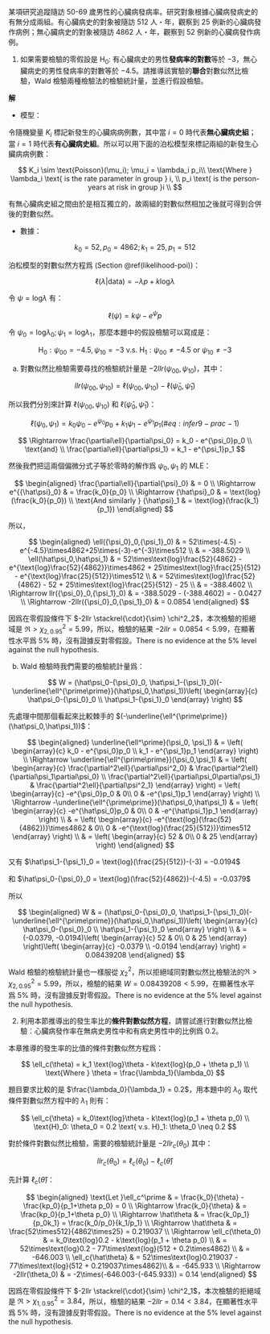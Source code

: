 

某項研究追蹤隨訪 50-69 歲男性的心臟病發病率。研究對象根據心臟病發病史的有無分成兩組。有心臟病史的對象被隨訪 512 人・年，觀察到 25 例新的心臟病發作病例；無心臟病史的對象被隨訪 4862 人・年，觀察到 52 例新的心臟病發作病例。

1. 如果需要檢驗的零假設是 $\text{H}_0:$ 有心臟病史的男性**發病率的對數**等於 $-3$，無心臟病史的男性發病率的對數等於 $-4.5$。請推導該實驗的**聯合**對數似然比檢驗，Wald 檢驗兩種檢驗法的檢驗統計量，並進行假設檢驗。

**解**

- 模型：

令隨機變量 $K_i$ 標記新發生的心臟病病例數，其中當 $i=0$ 時代表**無心臟病史組**；當 $i=1$ 時代表**有心臟病史組**。所以可以用下面的泊松模型來標記兩組的新發生心臟病病例數：

$$
K_i \sim \text{Poisson}(\mu_i); \mu_i = \lambda_i p_i\\
\text{Where } \lambda_i \text{ is the rate parameter in group } i, \\
p_i \text{ is the person-years at risk in group }i \\
$$

有無心臟病史組之間由於是相互獨立的，故兩組的對數似然相加之後就可得到合併後的對數似然。

- 數據：

$$
k_0 = 52, p_0 = 4862; k_1 = 25, p_1 = 512
$$


泊松模型的對數似然方程爲 (Section \@ref(likelihood-poi))：

$$
\ell(\lambda | \text{data}) = -\lambda p + k \text{log} \lambda
$$

令 $\psi = \text{log} \lambda$ 有：

$$
\ell(\psi) = k \psi - e^\psi p
$$

令 $\psi_0 = \text{log}\lambda_0; \psi_1 = \text{log}\lambda_1$，那麼本題中的假設檢驗可以寫成是：

$$\text{H}_0: {\psi_0}_0 = -4.5, {\psi_1}_0 = -3 \text{ v.s. H}_1: {\psi_0}_0 \neq -4.5 \text{ or } {\psi_1}_0 \neq -3$$

a. 對數似然比檢驗需要尋找的檢驗統計量是 $-2llr({\psi_0}_0,{\psi_1}_0)$，其中：

$$
llr({\psi_0}_0,{\psi_1}_0) = \ell({\psi_0}_0,{\psi_1}_0) - \ell(\hat\psi_0,\hat\psi_1)
$$

所以我們分別來計算 $\ell({\psi_0}_0,{\psi_1}_0)$ 和 $\ell(\hat\psi_0,\hat\psi_1)$：

$$
\begin{equation}
\ell(\psi_0, \psi_1) = k_0 \psi_0 - e^{\psi_0} p_0 + k_1 \psi_1 - e^{\psi_1} p_1
\end{equation}
(\#eq:infer9-prac-1)
$$

$$
\Rightarrow \frac{\partial\ell}{\partial\psi_0} = k_0 - e^{\psi_0}p_0 \\
\text{and} \\
\frac{\partial\ell}{\partial\psi_1} = k_1 - e^{\psi_1}p_1
$$

然後我們把這兩個偏微分式子等於零時的解作爲 $\psi_0, \psi_1$ 的 $\text{MLE}$：

$$
\begin{aligned}
\frac{\partial\ell}{\partial{\psi}_0} & = 0 \\
\Rightarrow          e^{{\hat\psi}_0} & = \frac{k_0}{p_0} \\
\Rightarrow             {\hat\psi}_0  & = \text{log}(\frac{k_0}{p_0}) \\
\text{And similarly }   {\hat\psi}_1  & = \text{log}(\frac{k_1}{p_1})
\end{aligned}
$$

所以，

$$
\begin{aligned}
\ell({\psi_0}_0,{\psi_1}_0) & = 52\times(-4.5) - e^{-4.5}\times4862+25\times(-3)-e^{-3}\times512 \\
                            & = -388.5029 \\
\ell(\hat\psi_0,\hat\psi_1) & = 52\times\text{log}\frac{52}{4862} - e^{\text{log}\frac{52}{4862}}\times4862 + 25\times\text{log}\frac{25}{512} - e^{\text{log}\frac{25}{512}}\times512 \\
                            & = 52\times\text{log}\frac{52}{4862} - 52 + 25\times\text{log}\frac{25}{512} - 25 \\
                            & = -388.4602 \\
\Rightarrow llr({\psi_0}_0,{\psi_1}_0)  & =   -388.5029 - (-388.4602) = - 0.0427 \\
\Rightarrow -2llr({\psi_0}_0,{\psi_1}_0)  & = 0.0854
\end{aligned}
$$

因爲在零假設條件下 $-2llr \stackrel{\cdot}{\sim} \chi^2_2$，本次檢驗的拒絕域是 $\mathfrak{R} > \chi^2_{2,0.95} = 5.99$，所以，檢驗的結果 $-2llr = 0.0854 < 5.99$，在顯著性水平爲 $5\%$ 時，沒有證據反對零假設。There is no evidence at the $5\%$ level against the null hypothesis.


b. Wald 檢驗時我們需要的檢驗統計量爲：

$$
W = (\hat\psi_0-{\psi_0}_0, \hat\psi_1-{\psi_1}_0)(-\underline{\ell^{\prime\prime}}(\hat\psi_0,\hat\psi_1))\left(
\begin{array}{c}
\hat\psi_0-{\psi_0}_0 \\
\hat\psi_1-{\psi_1}_0
\end{array}
\right)
$$

先處理中間那個看起來比較棘手的 $(-\underline{\ell^{\prime\prime}}(\hat\psi_0,\hat\psi_1))$：

$$
\begin{aligned}
\underline{\ell^\prime}(\psi_0, \psi_1) & = \left(
\begin{array}{c}
k_0 - e^{\psi_0}p_0 \\
k_1 - e^{\psi_1}p_1
\end{array}
\right) \\
\Rightarrow \underline{\ell^{\prime\prime}}(\psi_0,\psi_1) & = \left(
\begin{array}{c}
\frac{\partial^2\ell}{\partial\psi^2_0} & \frac{\partial^2\ell}{\partial\psi_1\partial\psi_0} \\
\frac{\partial^2\ell}{\partial\psi_0\partial\psi_1} & \frac{\partial^2\ell}{\partial\psi^2_1}
\end{array}
\right) = \left(
\begin{array}{c}
-e^{\psi_0}p_0  & 0\\
0  & -e^{\psi_1}p_1
\end{array}
\right) \\
\Rightarrow -\underline{\ell^{\prime\prime}}(\hat\psi_0,\hat\psi_1) & = \left(
\begin{array}{c}
-e^{\hat\psi_0}p_0  & 0\\
0  & -e^{\hat\psi_1}p_1
\end{array}
\right) \\
 & = \left(
\begin{array}{c}
-e^{\text{log}(\frac{52}{4862})}\times4862  & 0\\
0  & -e^{\text{log}(\frac{25}{512})}\times512
\end{array}
\right) \\
& = \left(
\begin{array}{c}
52  & 0\\
0  & 25
\end{array}
\right)
\end{aligned}
$$

又有 $\hat\psi_1-{\psi_1}_0 = \text{log}(\frac{25}{512})-(-3) = -0.0194$

和 $\hat\psi_0-{\psi_0}_0 = \text{log}(\frac{52}{4862})-(-4.5) = -0.0379$

所以

$$
\begin{aligned}
W & = (\hat\psi_0-{\psi_0}_0, \hat\psi_1-{\psi_1}_0)(-\underline{\ell^{\prime\prime}}(\hat\psi_0,\hat\psi_1))\left(
\begin{array}{c}
\hat\psi_0-{\psi_0}_0 \\
\hat\psi_1-{\psi_1}_0
\end{array}
\right) \\
  & = (-0.0379, -0.0194)\left(
  \begin{array}{c}
  52  & 0\\
  0  & 25
  \end{array}
  \right)\left(
  \begin{array}{c}
  -0.0379 \\
  -0.0194
  \end{array}
  \right) = 0.08439208
\end{aligned}
$$

Wald 檢驗的檢驗統計量也一樣服從 $\chi^2_2$，所以拒絕域同對數似然比檢驗法的$\mathfrak{R} > \chi^2_{2,0.95} = 5.99$，所以，檢驗的結果 $W = 0.08439208 < 5.99$，在顯著性水平爲 $5\%$ 時，沒有證據反對零假設。There is no evidence at the $5\%$ level against the null hypothesis.

2. 利用本節推導出的發生率比的**條件對數似然方程**，請嘗試進行對數似然比檢驗：心臟病發作率在無病史男性中和有病史男性中的比例爲 $0.2$。

本章推導的發生率的比值的條件對數似然方程爲：

$$
\ell_c(\theta)  = k_1 \text{log}\theta - k\text{log}(p_0 + \theta p_1) \\
\text{Where } \theta = \frac{\lambda_1}{\lambda_0}
$$

題目要求比較的是 $\frac{\lambda_0}{\lambda_1} = 0.2$，用本題中的 $\lambda_0$ 取代條件對數似然方程中的 $\lambda_1$ 則有：

$$
\ell_c{\theta} = k_0\text{log}\theta - k\text{log}(p_1 + \theta p_0) \\
\text{H}_0: \theta_0 = 0.2 \text{ v.s. H}_1: \theta_0 \neq 0.2
$$

對於條件對數似然比檢驗，需要的檢驗統計量是 $-2llr_c(\theta_0)$ 其中：

$$
llr_c(\theta_0) = \ell_c(\theta_0) - \ell_c(\hat\theta)
$$

先計算 $\ell_c(\hat\theta)$：

$$
\begin{aligned}
      \text{Let }\ell_c^\prime & = \frac{k_0}{\theta} - \frac{kp_0}{p_1+\theta p_0} = 0 \\
\Rightarrow \frac{k_0}{\theta} & = \frac{kp_0}{p_1+\theta p_0} \\
\Rightarrow \hat\theta         & = \frac{k_0p_1}{p_0k_1} = \frac{k_0/p_0}{k_1/p_1} \\
\Rightarrow \hat\theta         & = \frac{52\times512}{4862\times25} = 0.219037 \\
\Rightarrow \ell_c(\theta_0)   & = k_0\text{log}0.2 -  k\text{log}(p_1 + \theta p_0) \\
                               & = 52\times\text{log}0.2 - 77\times\text{log}(512 + 0.2\times4862) \\
                               & = -646.003 \\
          \ell_c{\hat\theta}   & = 52\times\text{log}0.219037 - 77\times\text{log}(512 + 0.219037\times4862)\\
                               & = -645.933 \\
\Rightarrow -2llr(\theta_0)    & = -2\times(-646.003-(-645.933)) = 0.14
\end{aligned}
$$

因爲在零假設條件下 $-2llr \stackrel{\cdot}{\sim} \chi^2_1$，本次檢驗的拒絕域是 $\mathfrak{R} > \chi^2_{1,0.95} = 3.84$，所以，檢驗的結果 $-2llr = 0.14 < 3.84$，在顯著性水平爲 $5\%$ 時，沒有證據反對零假設。There is no evidence at the $5\%$ level against the null hypothesis.
